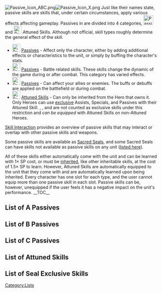 [[File:Passive Icon ABC.png|alt=|right]][[File:Passive Icon X.png|alt=|right]]{{Quote|Types of Passive Skills: There are three types of passive skills: Misc. A, Misc. B, and Misc. C. These skills take effect after you equip them. You can equip one skill for each type.}}
Just like their names state, passive skills are skills that, under certain circumstances, apply various effects affecting gameplay. Passives in {{FE|H}} are divided into 4 categories, [[File:Passive Icon ABC.png|x32px|class=inline-icon|alt=|link=]] and [[File:Passive Icon X.png|x26px|class=inline-icon|alt=|link=]] Attuned Skills. Although not official, skill types roughly determine the general effect of the skill. 

* [[File:Passive Icon A.png|x26px|class=inline-icon|alt=|link=#List of A Passives]]&nbsp;[[#List of A Passives|Passives]] - Affect only the character, either by adding additional effects or characteristics to the unit, or simply by buffing the character's stats.
* [[File:Passive Icon B.png|x26px|class=inline-icon|alt=|link=#List of B Passives]]&nbsp;[[#List of B Passives|Passives]] - Battle related skills. These skills change the dynamic of the game during or after combat. This category has varied effects.
* [[File:Passive Icon C.png|x26px|class=inline-icon|alt=|link=#List of C Passives]]&nbsp;[[#List of C Passives|Passives]] - Can affect your allies or enemies. The buffs or debuffs are applied on the battlefield or during combat.
* [[File:Passive Icon X.png|x26px|class=inline-icon|alt=|link=#List of Attuned Skills]]&nbsp;[[#List of Attuned Skills|Attuned Skills]] - Can only be inherited from the {{Utt|Attuned}} Hero that owns it. Only {{Utt|Attuned}} Heroes can use [[exclusive skills|exclusive]] Assists, Specials, and Passives with their Attuned Skill. {{St|Sing}}, {{St|Dance}}, and {{St|Play}} are not counted as exclusive skills under this restriction and ''can be equipped'' with Attuned Skills on non-Attuned Heroes.

[[Skill Interaction]] provides an overview of passive skills that may interact or overlap with other passive skills and weapons. 

Some passive skills are available as [[Sacred Seals]], and some Sacred Seals can have skills not available as passive skills on any unit ([[#List of Seal Exclusive Skills|listed here]]).

All of these skills either automatically come with the unit and can be learned with 1× SP cost, or must be [[inherited]], like other inheritable skills, at the cost of 1.5× SP to learn. However, Attuned Skills are automatically equipped to the unit that they come with and are automatically learned upon being inherited. Every character has one slot for each type, and the user cannot equip more than one passive skill in each slot. Passive skills can be, however, unequipped if the user feels it has a negative impact on the unit's performance.
__TOC__
==List of A Passives==
{{Passives List|pType=passivea}}
==List of B Passives==
{{Passives List|pType=passiveb}}
==List of C Passives==
{{Passives List|pType=passivec}}
==List of Attuned Skills==
{{Passives List|pType=passivex}}
==List of Seal Exclusive Skills==
{{Passives List|pType=sacredseal}}
{{Skills Navbox}}
[[Category:Lists]]